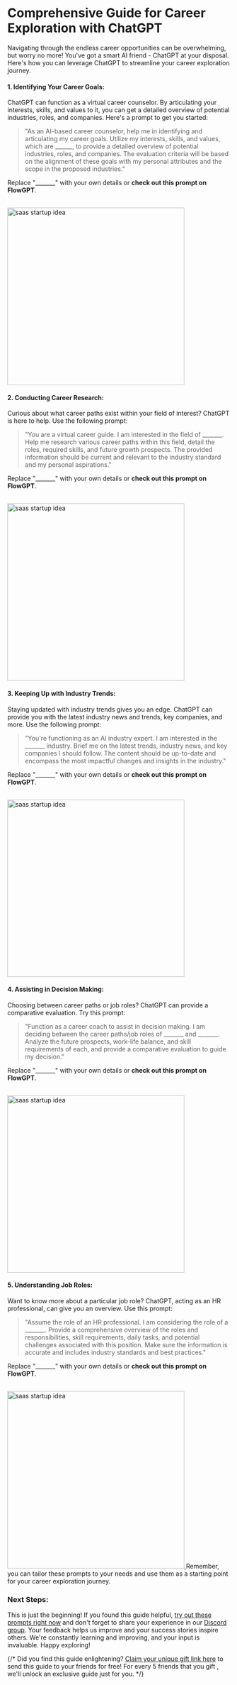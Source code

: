 


# Comprehensive Guide for Career Exploration with ChatGPT



Navigating through the endless career opportunities can be overwhelming, but worry no more! You've got a smart AI friend - ChatGPT at your disposal. Here's how you can leverage ChatGPT to streamline your career exploration journey.

#### 1. Identifying Your Career Goals:

ChatGPT can function as a virtual career counselor. By articulating your interests, skills, and values to it, you can get a detailed overview of potential industries, roles, and companies. Here's a prompt to get you started:

> "As an AI-based career counselor, help me in identifying and articulating my career goals. Utilize my interests, skills, and values, which are ______, to provide a detailed overview of potential industries, roles, and companies. The evaluation criteria will be based on the alignment of these goals with my personal attributes and the scope in the proposed industries."


Replace "_______" with your own details or **check out this prompt on FlowGPT**.

<br/>
<a 
target="_blank"
href='https://flowgpt.com/prompt/k_EMD5b3H2PEuhoiR3nrl'>
<img 
src="/promptCard/explore/explore1.png" alt="saas startup idea" title="saas startup idea" width="400" style={{borderRadius:"16px" }} /> 
</a>

#### 2. Conducting Career Research:

Curious about what career paths exist within your field of interest? ChatGPT is here to help. Use the following prompt:

> "You are a virtual career guide. I am interested in the field of _______. Help me research various career paths within this field, detail the roles, required skills, and future growth prospects. The provided information should be current and relevant to the industry standard and my personal aspirations."

Replace "_______" with your own details or **check out this prompt on FlowGPT**.

<br/>
<a 
target="_blank"
href='https://flowgpt.com/prompt/1RillTcrtpCItgx7e4uZw'>
<img 
src="/promptCard/explore/explore2.png" alt="saas startup idea" title="saas startup idea" width="400" style={{borderRadius:"16px" }} /> 
</a>

#### 3. Keeping Up with Industry Trends:

Staying updated with industry trends gives you an edge. ChatGPT can provide you with the latest industry news and trends, key companies, and more. Use the following prompt:

> "You're functioning as an AI industry expert. I am interested in the _______ industry. Brief me on the latest trends, industry news, and key companies I should follow. The content should be up-to-date and encompass the most impactful changes and insights in the industry."

Replace "_______" with your own details or **check out this prompt on FlowGPT**.

<br/>
<a 
target="_blank"
href='https://flowgpt.com/prompt/ZOkdPzjyTvl8n_mwRv7RG'>
<img 
src="/promptCard/explore/explore3.png" alt="saas startup idea" title="saas startup idea" width="400" style={{borderRadius:"16px" }} /> 
</a>

#### 4. Assisting in Decision Making:

Choosing between career paths or job roles? ChatGPT can provide a comparative evaluation. Try this prompt:

> "Function as a career coach to assist in decision making. I am deciding between the career paths/job roles of _______ and _______. Analyze the future prospects, work-life balance, and skill requirements of each, and provide a comparative evaluation to guide my decision."

Replace "_______" with your own details or **check out this prompt on FlowGPT**.

<br/>
<a 
target="_blank"
href='https://flowgpt.com/prompt/VbsdcwcGDoEYeaY073R6v'>
<img 
src="/promptCard/explore/explore4.png" alt="saas startup idea" title="saas startup idea" width="400" style={{borderRadius:"16px" }} /> 
</a>

#### 5. Understanding Job Roles:

Want to know more about a particular job role? ChatGPT, acting as an HR professional, can give you an overview. Use this prompt:

> "Assume the role of an HR professional. I am considering the role of a _______. Provide a comprehensive overview of the roles and responsibilities, skill requirements, daily tasks, and potential challenges associated with this position. Make sure the information is accurate and includes industry standards and best practices."

Replace "_______" with your own details or **check out this prompt on FlowGPT**.

<br/>
<a 
target="_blank"
href='https://flowgpt.com/prompt/iIN4hqh4LRTNRHohqSlof'>
<img 
src="/promptCard/explore/explore5.png" alt="saas startup idea" title="saas startup idea" width="400" style={{borderRadius:"16px" }} /> 
</a>
Remember, you can tailor these prompts to your needs and use them as a starting point for your career exploration journey.

### Next Steps:

This is just the beginning! If you found this guide helpful, [try out these prompts right now](https://flowgpt.com) and don't forget to share your experience in our [Discord group](https://discord.gg/EuYSg52q4Q). Your feedback helps us improve and your success stories inspire others. We're constantly learning and improving, and your input is invaluable. Happy exploring!

{/* Did you find this guide enlightening? [Claim your unique gift link here](https://flowgpt.referral-factory.com/frkDh8/join) to send this guide to your friends for free! For every 5 friends that you gift , we'll unlock an exclusive guide just for you. */}


